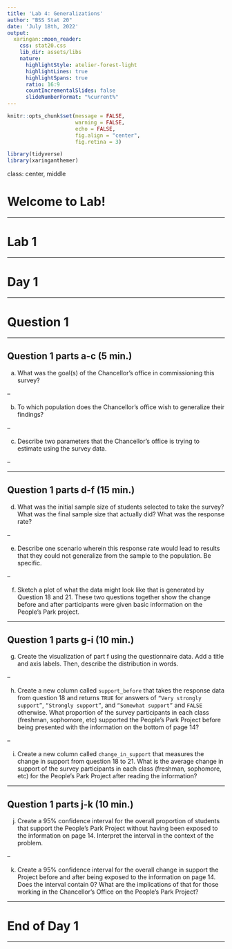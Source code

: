 ```yaml
---
title: 'Lab 4: Generalizations'
author: "BSS Stat 20"
date: 'July 18th, 2022'
output:
  xaringan::moon_reader:
    css: stat20.css
    lib_dir: assets/libs
    nature:
      highlightStyle: atelier-forest-light
      highlightLines: true
      highlightSpans: true
      ratio: 16:9
      countIncrementalSlides: false
      slideNumberFormat: "%current%"
---
```


```r
knitr::opts_chunk$set(message = FALSE,
                      warning = FALSE,
                      echo = FALSE,
                      fig.align = "center",
                      fig.retina = 3)

library(tidyverse)
library(xaringanthemer)
```

class: center, middle

# Welcome to Lab!

---

# Lab 1

---

# Day 1

---

# Question 1

---

## Question 1 parts a-c (5 min.)

a. What was the goal(s) of the Chancellor’s office in commissioning this survey?

--

b. To which population does the Chancellor’s office wish to generalize their findings?

--

c. Describe two parameters that the Chancellor’s office is trying to estimate using the survey data.

--

---

## Question 1 parts d-f (15 min.)

d. What was the initial sample size of students selected to take the survey? What was the final sample size that actually did? What was the response rate?

--

e. Describe one scenario wherein this response rate would lead to results that they could not generalize from the sample to the population. Be specific.

--

f. Sketch a plot of what the data might look like that is generated by Question 18 and 21. These two questions together show the change before and after participants were given basic information on the People’s Park project.

---

## Question 1 parts g-i (10 min.)

g. Create the visualization of part f using the questionnaire data. Add a title and axis labels. Then, describe the distribution in words.

--

h. Create a new column called `support_before` that takes the response data from question 18 and returns `TRUE` for answers of `“Very strongly support”`, `“Strongly support”`, and `“Somewhat support”` and `FALSE` otherwise. What proportion of the survey participants in each class (freshman, sophomore, etc) supported the People’s Park Project before being presented with the information on the bottom of page 14?

--

i. Create a new column called `change_in_support` that measures the change in support from question 18 to 21. What is the average change in support of the survey participants in each class (freshman, sophomore, etc) for the People’s Park Project after reading the information?

---

## Question 1 parts j-k (10 min.)

j. Create a 95% confidence interval for the overall proportion of students that support the People’s Park Project without having been exposed to the information on page 14. Interpret the interval in the context of the problem.

--

k. Create a 95% confidence interval for the overall change in support the Project before and after being exposed to the information on page 14. Does the interval contain 0? What are the implications of that for those working in the Chancellor’s Office on the People’s Park Project?

---

# End of Day 1

---

